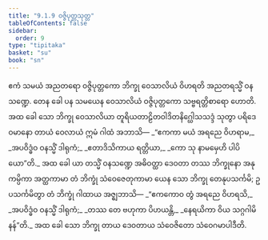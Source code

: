 ```yaml
---
title: "9.1.9 ဝဇ္ဇိပုတ္တသုတ္တ"
tableOfContents: false
sidebar:
  order: 9
type: "tipitaka"
basket: "su"
book: "sn"
---
```



<DynamicBreadcrumb />

<Division number="229" book="sn" e="ch" v="18" p="313">

<Paragraph number="1416" book="sn">
ဧကံ သမယံ အညတရော ဝဇ္ဇိပုတ္တကော ဘိက္ခု ဝေသာလိယံ ဝိဟရတိ အညတရသ္မိံ ဝနသဏ္ဍေ. တေန ခေါ ပန သမယေန ဝေသာလိယံ ဝဇ္ဇိပုတ္တကော သဗ္ဗရတ္တိစာရော ဟောတိ. အထ ခေါ သော ဘိက္ခု ဝေသာလိယာ တူရိယတာဠိတဝါဒိတနိဂ္ဃေါသသဒ္ဒံ သုတွာ ပရိဒေဝမာနော တာယံ ဝေလာယံ ဣမံ ဂါထံ အဘာသိ—
</Paragraph>

<Paragraph number="1417" type="verses" book="sn">
_“ဧကကာ မယံ အရညေ ဝိဟရာမ,_  
_အပဝိဒ္ဓံဝ ဝနသ္မိံ ဒါရုကံ;_  
_ဧတာဒိသိကာယ ရတ္တိယာ,_  
_ကော သု နာမမှေဟိ ပါပိယော”တိ._  

</Paragraph>

<Paragraph number="1418" book="sn">
အထ ခေါ ယာ တသ္မိံ ဝနသဏ္ဍေ အဓိဝတ္ထာ ဒေဝတာ တဿ ဘိက္ခုနော အနုကမ္ပိကာ အတ္ထကာမာ တံ ဘိက္ခုံ သံဝေဇေတုကာမာ ယေန သော ဘိက္ခု တေနုပသင်္ကမိ; ဥပသင်္ကမိတွာ တံ ဘိက္ခုံ ဂါထာယ အဇ္ဈဘာသိ—
</Paragraph>

<Paragraph number="1419" type="verses" book="sn">
_“ဧကကောဝ တွံ အရညေ ဝိဟရသိ,_  
_အပဝိဒ္ဓံဝ ဝနသ္မိံ ဒါရုကံ;_  
_တဿ တေ ဗဟုကာ ပိဟယန္တိ,_  
_နေရယိကာ ဝိယ သဂ္ဂဂါမိနန်”တိ._  

</Paragraph>

<Paragraph number="1420" book="sn">
အထ ခေါ သော ဘိက္ခု တာယ ဒေဝတာယ သံဝေဇိတော သံဝေဂမာပါဒီတိ.
</Paragraph>
</Division>